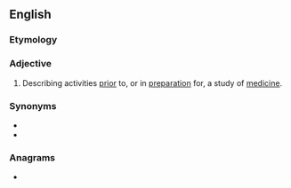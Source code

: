 ==English==

===Etymology===
{{prefix|en|pre|medical}}

===Adjective===
{{en-adj|-}}

# Describing activities [[prior]] to, or in [[preparation]] for, a study of [[medicine]].

===Synonyms===
* {{l|en|pre-med}}
* {{l|en|premed}}

===Anagrams===
* {{anagrams|en|a=acdeeilmpr|pre-decimal|predecimal}}